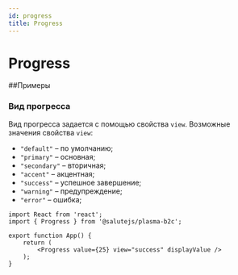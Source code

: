 ```yaml
---
id: progress
title: Progress
---
```



# Progress
<Description name="Progress" />
<PropsTable name="Progress" exclude={['css']} />
<StorybookLink name="Progress" />

##Примеры

### Вид прогресса
Вид прогресса задается с помощью свойства `view`. Возможные значения свойства `view`:

+ `"default"` – по умолчанию;
+ `"primary"` – основная;
+ `"secondary"` – вторичная;
+ `"accent"` – акцентная;
+ `"success"` – успешное завершение;
+ `"warning"` – предупреждение;
+ `"error"` – ошибка;

```tsx live
import React from 'react';
import { Progress } from '@salutejs/plasma-b2c';

export function App() {
    return (
        <Progress value={25} view="success" displayValue />
    );
}
```

